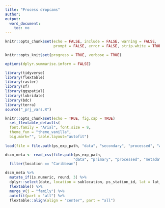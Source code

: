 ```yaml
---
title: "Process dropcams"
author: 
output:
  word_document:
    toc: no
---
```


```r
knitr::opts_chunk$set(echo = FALSE, include = FALSE, warning = FALSE,
                      prompt = FALSE, error = FALSE, strip.white = TRUE)

knitr::opts_knit$set(progress = TRUE, verbose = TRUE)

options(dplyr.summarise.inform = FALSE)

library(tidyverse)
library(flextable)
library(raster)
library(sf)
library(ggspatial)
library(lubridate)
library(bdc)
library(terra)
source("_prj_vars.R")

knitr::opts_chunk$set(echo = TRUE, fig.cap = TRUE)
  set_flextable_defaults(
  font.family = "Arial", font.size = 9, 
  theme_fun = "theme_vanilla",
  big.mark="", table.layout="autofit")
  
load(file = file.path(ps_exp_path, "data", "secondary", "processed", "admin_spatial_layers.RData"))

dscm_meta <- read_csv(file.path(ps_exp_path, 
                               "data", "primary", "processed", "metadata", "dscm_meta.csv")) %>% 
  filter(location == "Caribbean")
```

```r
dscm_meta %>% 
  mutate_if(is.numeric, round, 3) %>% 
  dplyr::select(date, location = sublocation, ps_station_id, lat = lat_in, lon = lon_in, depth = max_depth_m, time_in = time_in, duration = mission_duration, rec_time = recording_time) %>% 
  flextable() %>% 
  merge_v(j = "family") %>% 
  autofit(part = "all") %>%
  flextable::align(align = "center", part = "all")
```

